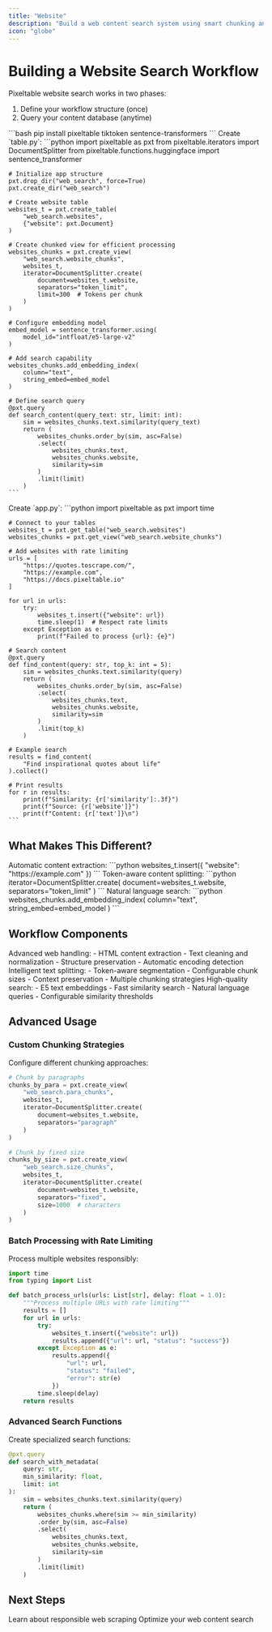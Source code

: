 ```yaml
---
title: "Website"
description: "Build a web content search system using smart chunking and vector embeddings"
icon: "globe"
---
```


# Building a Website Search Workflow

Pixeltable website search works in two phases:
1. Define your workflow structure (once)
2. Query your content database (anytime)

<Steps>
  <Step title="Install Dependencies">
    ```bash
    pip install pixeltable tiktoken sentence-transformers
    ```
  </Step>

  <Step title="Define Your Workflow" icon="diagram-project">
    Create `table.py`:
    ```python
    import pixeltable as pxt
    from pixeltable.iterators import DocumentSplitter
    from pixeltable.functions.huggingface import sentence_transformer

    # Initialize app structure
    pxt.drop_dir("web_search", force=True)
    pxt.create_dir("web_search")

    # Create website table
    websites_t = pxt.create_table(
        "web_search.websites", 
        {"website": pxt.Document}
    )

    # Create chunked view for efficient processing
    websites_chunks = pxt.create_view(
        "web_search.website_chunks",
        websites_t,
        iterator=DocumentSplitter.create(
            document=websites_t.website,
            separators="token_limit",
            limit=300  # Tokens per chunk
        )
    )

    # Configure embedding model
    embed_model = sentence_transformer.using(
        model_id="intfloat/e5-large-v2"
    )

    # Add search capability
    websites_chunks.add_embedding_index(
        column="text",
        string_embed=embed_model
    )

    # Define search query
    @pxt.query
    def search_content(query_text: str, limit: int):
        sim = websites_chunks.text.similarity(query_text)
        return (
            websites_chunks.order_by(sim, asc=False)
            .select(
                websites_chunks.text,
                websites_chunks.website,
                similarity=sim
            )
            .limit(limit)
        )
    ```
  </Step>

  <Step title="Use Your Workflow" icon="play">
    Create `app.py`:
    ```python
    import pixeltable as pxt
    import time

    # Connect to your tables
    websites_t = pxt.get_table("web_search.websites")
    websites_chunks = pxt.get_view("web_search.website_chunks")

    # Add websites with rate limiting
    urls = [
        "https://quotes.toscrape.com/",
        "https://example.com",
        "https://docs.pixeltable.io"
    ]

    for url in urls:
        try:
            websites_t.insert({"website": url})
            time.sleep(1)  # Respect rate limits
        except Exception as e:
            print(f"Failed to process {url}: {e}")

    # Search content
    @pxt.query
    def find_content(query: str, top_k: int = 5):
        sim = websites_chunks.text.similarity(query)
        return (
            websites_chunks.order_by(sim, asc=False)
            .select(
                websites_chunks.text,
                websites_chunks.website,
                similarity=sim
            )
            .limit(top_k)
        )

    # Example search
    results = find_content(
        "Find inspirational quotes about life"
    ).collect()
    
    # Print results
    for r in results:
        print(f"Similarity: {r['similarity']:.3f}")
        print(f"Source: {r['website']}")
        print(f"Content: {r['text']}\n")
    ```
  </Step>
</Steps>

## What Makes This Different?

<CardGroup cols={1}>
  <Card title="Web Scraping" icon="spider-web">
    Automatic content extraction:
    ```python
    websites_t.insert({
        "website": "https://example.com"
    })
    ```
  </Card>

  <Card title="Smart Chunking" icon="puzzle-piece">
    Token-aware content splitting:
    ```python
    iterator=DocumentSplitter.create(
        document=websites_t.website,
        separators="token_limit"
    )
    ```
  </Card>

  <Card title="Vector Search" icon="magnifying-glass">
    Natural language search:
    ```python
    websites_chunks.add_embedding_index(
        column="text",
        string_embed=embed_model
    )
    ```
  </Card>
</CardGroup>

## Workflow Components

<AccordionGroup>
  <Accordion title="Web Processing" icon="globe">
    Advanced web handling:
    - HTML content extraction
    - Text cleaning and normalization
    - Structure preservation
    - Automatic encoding detection
  </Accordion>

  <Accordion title="Content Chunking" icon="scissors">
    Intelligent text splitting:
    - Token-aware segmentation
    - Configurable chunk sizes
    - Context preservation
    - Multiple chunking strategies
  </Accordion>

  <Accordion title="Vector Search" icon="network-wired">
    High-quality search:
    - E5 text embeddings
    - Fast similarity search
    - Natural language queries
    - Configurable similarity thresholds
  </Accordion>
</AccordionGroup>

## Advanced Usage

### Custom Chunking Strategies

Configure different chunking approaches:

```python
# Chunk by paragraphs
chunks_by_para = pxt.create_view(
    "web_search.para_chunks",
    websites_t,
    iterator=DocumentSplitter.create(
        document=websites_t.website,
        separators="paragraph"
    )
)

# Chunk by fixed size
chunks_by_size = pxt.create_view(
    "web_search.size_chunks",
    websites_t,
    iterator=DocumentSplitter.create(
        document=websites_t.website,
        separators="fixed",
        size=1000  # characters
    )
)
```

### Batch Processing with Rate Limiting

Process multiple websites responsibly:

```python
import time
from typing import List

def batch_process_urls(urls: List[str], delay: float = 1.0):
    """Process multiple URLs with rate limiting"""
    results = []
    for url in urls:
        try:
            websites_t.insert({"website": url})
            results.append({"url": url, "status": "success"})
        except Exception as e:
            results.append({
                "url": url, 
                "status": "failed", 
                "error": str(e)
            })
        time.sleep(delay)
    return results
```

### Advanced Search Functions

Create specialized search functions:

```python
@pxt.query
def search_with_metadata(
    query: str,
    min_similarity: float,
    limit: int
):
    sim = websites_chunks.text.similarity(query)
    return (
        websites_chunks.where(sim >= min_similarity)
        .order_by(sim, asc=False)
        .select(
            websites_chunks.text,
            websites_chunks.website,
            similarity=sim
        )
        .limit(limit)
    )
```

## Next Steps

<CardGroup cols={2}>
  <Card title="Web Scraping Best Practices" icon="spider-web" href="/docs/web/scraping">
    Learn about responsible web scraping
  </Card>
  <Card title="Search Optimization" icon="gauge-high" href="/docs/web/optimization">
    Optimize your web content search
  </Card>
</CardGroup>